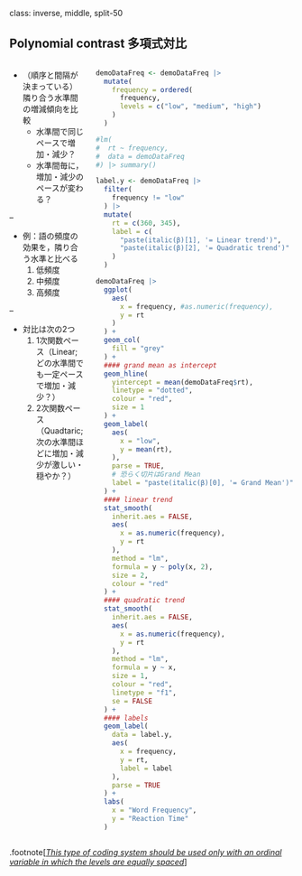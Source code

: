 class: inverse, middle, split-50

## Polynomial contrast 多項式対比

::: columns

:::: pull-left

- （順序と間隔が決まっている）隣り合う水準間の増減傾向を比較
  - 水準間で同じペースで増加・減少？
  - 水準間毎に，増加・減少のペースが変わる？

--

- 例：語の頻度の効果を，隣り合う水準と比べる
    1. 低頻度
    2. 中頻度
    3. 高頻度

--

  - 対比は次の2つ
      1. 1次関数ペース（Linear; どの水準間でも一定ペースで増加・減少？）
      2. 2次関数ペース（Quadtaric; 次の水準間ほどに増加・減少が激しい・穏やか？）

::::

:::: pull-right

```r
demoDataFreq <- demoDataFreq |>
  mutate(
    frequency = ordered(
      frequency,
      levels = c("low", "medium", "high")
    )
  )

#lm(
#  rt ~ frequency,
#  data = demoDataFreq
#) |> summary()

label.y <- demoDataFreq |>
  filter(
    frequency != "low"
  ) |>
  mutate(
    rt = c(360, 345),
    label = c(
      "paste(italic(β)[1], '= Linear trend')",
      "paste(italic(β)[2], '= Quadratic trend')"
    )
  )

demoDataFreq |>
  ggplot(
    aes(
      x = frequency, #as.numeric(frequency),
      y = rt
    )
  ) +
  geom_col(
    fill = "grey"
  ) +
  #### grand mean as intercept
  geom_hline(
    yintercept = mean(demoDataFreq$rt),
    linetype = "dotted",
    colour = "red",
    size = 1
  ) +
  geom_label(
    aes(
      x = "low",
      y = mean(rt),
    ),
    parse = TRUE,
    # 恐らく切片はGrand Mean
    label = "paste(italic(β)[0], '= Grand Mean')"
  ) +
  #### linear trend
  stat_smooth(
    inherit.aes = FALSE,
    aes(
      x = as.numeric(frequency),
      y = rt
    ),
    method = "lm",
    formula = y ~ poly(x, 2),
    size = 2,
    colour = "red"
  ) +
  #### quadratic trend
  stat_smooth(
    inherit.aes = FALSE,
    aes(
      x = as.numeric(frequency),
      y = rt
    ),
    method = "lm",
    formula = y ~ x,
    size = 1,
    colour = "red",
    linetype = "f1",
    se = FALSE
  ) +
  #### labels
  geom_label(
    data = label.y,
    aes(
      x = frequency,
      y = rt,
      label = label
    ),
    parse = TRUE
  ) +
  labs(
    x = "Word Frequency",
    y = "Reaction Time"
  )
```

::::

:::

.footnote[[*This type of coding system should be used only with an ordinal variable in which the levels are equally spaced*](https://stats.idre.ucla.edu/r/library/r-library-contrast-coding-systems-for-categorical-variables/#:~:text=This%20type%20of%20coding%20system%20should%20be%20used%20only%20with%20an%20ordinal%20variable%20in%20which%20the%20levels%20are%20equally%20spaced)]

